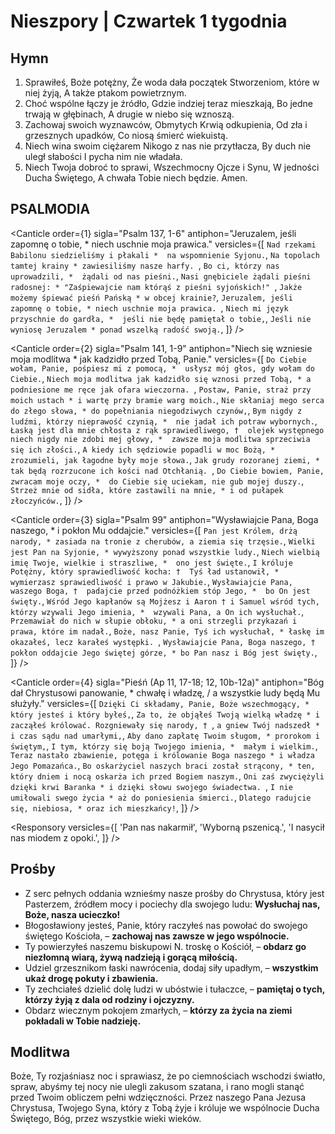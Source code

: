 # Nieszpory | Czwartek 1 tygodnia

<OpeningVersicle />

## Hymn

1. Sprawiłeś, Boże potężny,
   Że woda dała początek
   Stworzeniom, które w niej żyją,
   A także ptakom powietrznym.
2. Choć wspólne łączy je źródło,
   Gdzie indziej teraz mieszkają,
   Bo jedne trwają w głębinach,
   A drugie w niebo się wznoszą.
3. Zachowaj swoich wyznawców,
   Obmytych Krwią odkupienia,
   Od zła i grzesznych upadków,
   Co niosą śmierć wiekuistą.
4. Niech wina swoim ciężarem
   Nikogo z nas nie przytłacza,
   By duch nie uległ słabości
   I pycha nim nie władała.
5. Niech Twoja dobroć to sprawi,
   Wszechmocny Ojcze i Synu,
   W jedności Ducha Świętego,
   A chwała Tobie niech będzie. Amen.

## PSALMODIA

<Canticle
  order={1}
  sigla="Psalm 137, 1-6"
  antiphon="Jeruzalem, jeśli zapomnę o tobie, * niech uschnie moja prawica."
  versicles={[
    `Nad rzekami Babilonu siedzieliśmy i płakali * 
na wspomnienie Syjonu.`,
    `Na topolach tamtej krainy *
zawiesiliśmy nasze harfy. `,
    `Bo ci, którzy nas uprowadzili, * 
żądali od nas pieśni.`,
    `Nasi gnębiciele żądali pieśni radosnej: *
"Zaśpiewajcie nam którąś z pieśni syjońskich!" `,
    `Jakże możemy śpiewać pieśń Pańską *
w obcej krainie?`,
    `Jeruzalem, jeśli zapomnę o tobie, *
niech uschnie moja prawica. `,
    `Niech mi język przyschnie do gardła, * 
jeśli nie będę pamiętał o tobie,`,
    `Jeśli nie wyniosę Jeruzalem *
ponad wszelką radość swoją.`,
  ]}
/>

<Canticle
  order={2}
  sigla="Psalm 141, 1-9"
  antiphon="Niech się wzniesie moja modlitwa * jak kadzidło przed Tobą, Panie."
  versicles={[
    `Do Ciebie wołam, Panie, pośpiesz mi z pomocą, * 
usłysz mój głos, gdy wołam do Ciebie.`,
    `Niech moja modlitwa jak kadzidło się wznosi przed Tobą, *
a podniesione me ręce jak ofara wieczorna. `,
    `Postaw, Panie, straż przy moich ustach *
i wartę przy bramie warg moich.`,
    `Nie skłaniaj mego serca do złego słowa, *
do popełniania niegodziwych czynów,`,
    `Bym nigdy z ludźmi, którzy nieprawość czynią, * 
nie jadał ich potraw wybornych.`,
    `Łaską jest dla mnie chłosta z rąk sprawiedliwego, † 
olejek występnego niech nigdy nie zdobi mej głowy, * 
zawsze moja modlitwa sprzeciwia się ich złości.`,
    `A kiedy ich sędziowie popadli w moc Bożą, * 
zrozumieli, jak łagodne były moje słowa.`,
    `Jak grudy rozoranej ziemi, *
tak będą rozrzucone ich kości nad Otchłanią. `,
    `Do Ciebie bowiem, Panie, zwracam moje oczy, * 
do Ciebie się uciekam, nie gub mojej duszy.`,
    `Strzeż mnie od sidła, które zastawili na mnie, *
i od pułapek złoczyńców.`,
  ]}
/>

<Canticle
  order={3}
  sigla="Psalm 99"
  antiphon="Wysławiajcie Pana, Boga naszego, * i pokłon Mu oddajcie."
  versicles={[
    `Pan jest Królem, drżą narody, *
zasiada na tronie z cherubów, a ziemia się trzęsie.`,
    `Wielki jest Pan na Syjonie, *
wywyższony ponad wszystkie ludy.`,
    `Niech wielbią imię Twoje, wielkie i straszliwe, * 
ono jest święte.`,
    `I króluje Potężny, który sprawiedliwość kocha: † 
Tyś ład ustanowił, *
wymierzasz sprawiedliwość i prawo w Jakubie.`,
    `Wysławiajcie Pana, waszego Boga, † 
padajcie przed podnóżkiem stóp Jego, * 
bo On jest święty.`,
    `Wśród Jego kapłanów są Mojżesz i Aaron †
i Samuel wśród tych, którzy wzywali Jego imienia, * 
wzywali Pana, a On ich wysłuchał.`,
    `Przemawiał do nich w słupie obłoku, *
a oni strzegli przykazań i prawa, które im nadał.`,
    `Boże, nasz Panie, Tyś ich wysłuchał, *
łaskę im okazałeś, lecz karałeś występki. `,
    `Wysławiajcie Pana, Boga naszego, †
pokłon oddajcie Jego świętej górze, *
bo Pan nasz i Bóg jest święty.`,
  ]}
/>

<Canticle
  order={4}
  sigla="Pieśń (Ap 11, 17-18; 12, 10b-12a)"
  antiphon="Bóg dał Chrystusowi panowanie, * chwałę i władzę, / a wszystkie ludy będą
Mu służyły."
  versicles={[
    `Dzięki Ci składamy, Panie, Boże wszechmogący, * 
który jesteś i który byłeś,`,
    `Za to, że objąłeś Twoją wielką władzę *
i zacząłeś królować. Rozgniewały się narody, † `,
    `a gniew Twój nadszedł *
i czas sądu nad umarłymi,`,
    `Aby dano zapłatę Twoim sługom, *
prorokom i świętym,`,
    `I tym, którzy się boją Twojego imienia, * 
małym i wielkim.`,
    `Teraz nastało zbawienie, potęga i królowanie Boga naszego *
i władza Jego Pomazańca.`,
    `Bo oskarżyciel naszych braci został strącony, *
ten, który dniem i nocą oskarża ich przed Bogiem naszym.`,
    `Oni zaś zwyciężyli dzięki krwi Baranka *
i dzięki słowu swojego świadectwa. `,
    `I nie umiłowali swego życia *
aż do poniesienia śmierci.`,
    `Dlatego radujcie się, niebiosa, *
oraz ich mieszkańcy!`,
  ]}
/>

<Passage
  sigla="1 P 1, 22-23"
  passage="Skoro już dusze swoje uświęciliście, będąc posłuszni prawdzie celem zdobycia nieobłudnej miłości bratniej, jedni drugich gorąco czystym sercem umiłujcie. Jesteście bowiem ponownie do życia powołani nie z ginącego nasienia, ale z niezniszczalnego, dzięki słowu Boga, które jest żywe i trwa."
/>

<Responsory
  versicles={[
    'Pan nas nakarmił',
    'Wyborną pszenicą.',
    'I nasycił nas miodem z opoki.',
  ]}
/>

<Magnificat antiphon="Pragnących sprawiedliwości * nakarmił Pan i nasycił dobrami." />

## Prośby

- Z serc pełnych oddania wznieśmy nasze prośby do Chrystusa, który jest Pasterzem, źródłem mocy i pociechy dla swojego ludu: **Wysłuchaj nas, Boże, nasza ucieczko!**
- Błogosławiony jesteś, Panie, który raczyłeś nas powołać do swojego świętego Kościoła, – **zachowaj nas zawsze w jego wspólnocie.**
- Ty powierzyłeś naszemu biskupowi N. troskę o Kościół, – **obdarz go niezłomną wiarą, żywą nadzieją i gorącą miłością.**
- Udziel grzesznikom łaski nawrócenia, dodaj siły upadłym, – **wszystkim ukaż drogę pokuty i zbawienia.**
- Ty zechciałeś dzielić dolę ludzi w ubóstwie i tułaczce, – **pamiętaj o tych, którzy żyją z dala od rodziny i ojczyzny.**
- Obdarz wiecznym pokojem zmarłych, – **którzy za życia na ziemi pokładali w Tobie nadzieję.**

<CustomIntercessions />

<KyrieEleison />

<LordsPrayer />

## Modlitwa

Boże, Ty rozjaśniasz noc i sprawiasz, że po ciemnościach wschodzi światło, spraw, abyśmy tej nocy nie ulegli zakusom szatana, i rano mogli stanąć przed Twoim obliczem pełni wdzięczności. Przez naszego Pana Jezusa Chrystusa, Twojego Syna, który z Tobą żyje i króluje we wspólnocie Ducha Świętego, Bóg, przez wszystkie wieki wieków.

<Amen />

<BlessingAndConcludingVersicle />

<SalveRegina />
